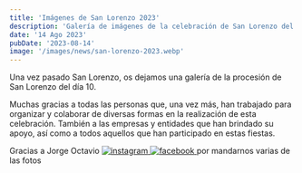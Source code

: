```yaml
---
title: 'Imágenes de San Lorenzo 2023'
description: 'Galería de imágenes de la celebración de San Lorenzo del 10 de Agosto'
date: '14 Ago 2023'
pubDate: '2023-08-14'
image: '/images/news/san-lorenzo-2023.webp'
---
```



Una vez pasado San Lorenzo, os dejamos una galería de la procesión de San Lorenzo del día 10.

Muchas gracias a todas las personas que, una vez más, han trabajado para organizar y colaborar de diversas formas en la realización de esta celebración. También a las empresas y entidades que han brindado su apoyo, así como a todos aquellos que han participado en estas fiestas.

<aside class='text-sm italic'>
	<span>Gracias a Jorge Octavio</span>
	<a
		href='https://instagram.com/j.r.g._75'
		target='_blank'
		rel='noopener noreferrer'
		class='w-6 h-6 ml-1 inline-flex items-center justify-center rounded-full bg-indigo-500 flex-shrink-0'
	>
		<img src='/icons/instagram.svg' alt='instagram' class='h-4 w-4' />
	</a>
	<a
		href='https://www.facebook.com/jorge.octavio.75'
		target='_blank'
		rel='noopener noreferrer'
		class='w-6 h-6 ml-1 mr-1 inline-flex items-center justify-center rounded-full bg-indigo-500 flex-shrink-0'
	>
		<img src='/icons/facebook.svg' alt='facebook' class='h-4 w-4' />
	</a>
	<span>por mandarnos varias de las fotos </span>
</aside>

<Gallery folder='san-lorenzo-2023' />
